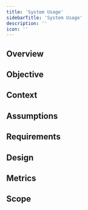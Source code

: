 ```yaml
---
title: 'System Usage'
sidebarTitle: 'System Usage'
description: ''
icon: ''
---
```


## Overview

## Objective

## Context

## Assumptions

## Requirements

## Design

## Metrics

## Scope